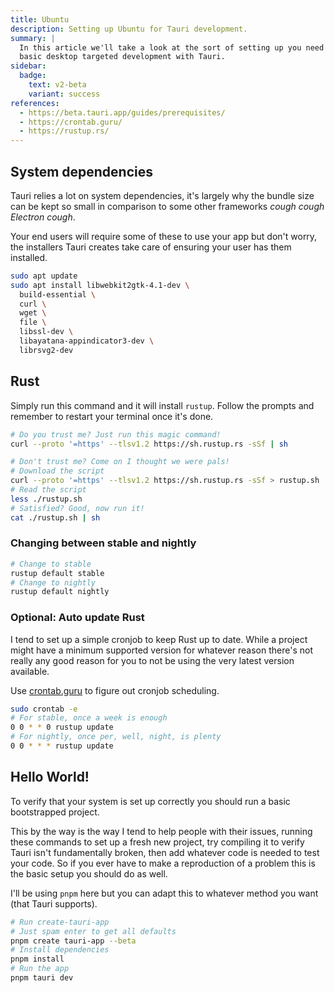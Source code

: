 ```yaml
---
title: Ubuntu
description: Setting up Ubuntu for Tauri development.
summary: |
  In this article we'll take a look at the sort of setting up you need to do for
  basic desktop targeted development with Tauri.
sidebar:
  badge:
    text: v2-beta
    variant: success
references:
  - https://beta.tauri.app/guides/prerequisites/
  - https://crontab.guru/
  - https://rustup.rs/
---
```


## System dependencies

Tauri relies a lot on system dependencies, it's largely why the bundle size can be kept so small in comparison to some other frameworks *cough cough Electron cough*.

Your end users will require some of these to use your app but don't worry, the installers Tauri creates take care of ensuring your user has them installed.

```bash
sudo apt update
sudo apt install libwebkit2gtk-4.1-dev \
  build-essential \
  curl \
  wget \
  file \
  libssl-dev \
  libayatana-appindicator3-dev \
  librsvg2-dev
```

## Rust

Simply run this command and it will install `rustup`. Follow the prompts and remember to restart your terminal once it's done.

```bash
# Do you trust me? Just run this magic command!
curl --proto '=https' --tlsv1.2 https://sh.rustup.rs -sSf | sh
```

```bash
# Don't trust me? Come on I thought we were pals!
# Download the script
curl --proto '=https' --tlsv1.2 https://sh.rustup.rs -sSf > rustup.sh
# Read the script
less ./rustup.sh
# Satisfied? Good, now run it!
cat ./rustup.sh | sh
```

### Changing between stable and nightly

```bash
# Change to stable
rustup default stable
# Change to nightly
rustup default nightly
```

### Optional: Auto update Rust

I tend to set up a simple cronjob to keep Rust up to date. While a project might have a minimum supported version for whatever reason there's not really any good reason for you to not be using the very latest version available.

Use [crontab.guru](https://crontab.guru/) to figure out cronjob scheduling.

```bash
sudo crontab -e
# For stable, once a week is enough
0 0 * * 0 rustup update
# For nightly, once per, well, night, is plenty
0 0 * * * rustup update
```

## Hello World!

To verify that your system is set up correctly you should run a basic bootstrapped project.

This by the way is the way I tend to help people with their issues, running these commands
to set up a fresh new project, try compiling it to verify Tauri isn't fundamentally broken,
then add whatever code is needed to test your code. So if you ever have to make a reproduction
of a problem this is the basic setup you should do as well.

I'll be using `pnpm` here but you can adapt this to whatever method you want (that Tauri supports).

```bash
# Run create-tauri-app
# Just spam enter to get all defaults
pnpm create tauri-app --beta
# Install dependencies
pnpm install
# Run the app
pnpm tauri dev
```
